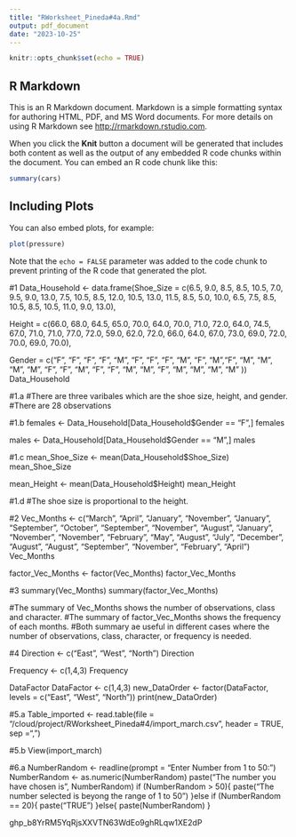 ```yaml
---
title: "RWorksheet_Pineda#4a.Rmd"
output: pdf_document
date: "2023-10-25"
---
```


```r
knitr::opts_chunk$set(echo = TRUE)
```

## R Markdown

This is an R Markdown document. Markdown is a simple formatting syntax for authoring HTML, PDF, and MS Word documents. For more details on using R Markdown see <http://rmarkdown.rstudio.com>.

When you click the **Knit** button a document will be generated that includes both content as well as the output of any embedded R code chunks within the document. You can embed an R code chunk like this:

```r
summary(cars)
```

## Including Plots

You can also embed plots, for example:

```r
plot(pressure)
```

Note that the `echo = FALSE` parameter was added to the code chunk to prevent printing of the R code that generated the plot.

#1
Data_Household <- data.frame(Shoe_Size = c(6.5, 9.0, 8.5, 8.5, 10.5, 7.0, 9.5, 9.0, 13.0, 7.5, 10.5, 8.5, 12.0, 10.5, 13.0, 11.5, 8.5, 5.0, 10.0, 6.5, 7.5, 8.5, 10.5, 8.5, 10.5, 11.0, 9.0, 13.0),

Height = c(66.0, 68.0, 64.5, 65.0, 70.0, 64.0, 70.0, 71.0, 72.0, 64.0, 74.5, 67.0, 71.0, 71.0, 77.0, 72.0, 59.0, 62.0, 72.0, 66.0, 64.0, 67.0, 73.0, 69.0, 72.0, 70.0, 69.0, 70.0),

Gender = c("F", "F", "F", "F", "M", "F", "F", "F", "M", "F", "M","F", "M", "M", "M", "M", "F", "F", "M", "F", "F", "M", "M", "F", "M", "M", "M", "M" ))
Data_Household

#1.a
#There are three varibales which are the shoe size, height, and gender.
#There are 28 observations

#1.b
females <- Data_Household[Data_Household$Gender == "F",]
females

males <- Data_Household[Data_Household$Gender == "M",]
males

#1.c
mean_Shoe_Size <- mean(Data_Household$Shoe_Size)
mean_Shoe_Size

mean_Height <- mean(Data_Household$Height)
mean_Height

#1.d
#The shoe size is proportional to the height.

#2
Vec_Months <- c("March", "April", "January", "November", "January", "September", "October", "September", "November", "August", "January", "November", "November", "February", "May", "August", "July", "December", "August", "August", "September", "November", "February", "April")
Vec_Months

factor_Vec_Months <- factor(Vec_Months)
factor_Vec_Months

#3
summary(Vec_Months)
summary(factor_Vec_Months)

#The summary of Vec_Months shows the number of observations, class and character.
#The summary of factor_Vec_Months shows the frequency of each months.
#Both summary ae useful in different cases where the number of observations, class, character, or frequency is needed.

#4
Direction <- c("East", "West", "North")
Direction

Frequency <- c(1,4,3)
Frequency

DataFactor
DataFactor <- c(1,4,3)
new_DataOrder <- factor(DataFactor, levels = c("East", "West", "North"))
print(new_DataOrder)

#5.a
Table_imported <- read.table(file = "/cloud/project/RWorksheet_Pineda#4/import_march.csv", header = TRUE, sep =",")

#5.b
View(import_march)

#6.a
NumberRandom <- readline(prompt = "Enter Number from 1 to 50: ")
NumberRandom <- as.numeric(NumberRandom)
paste("The number you have chosen is", NumberRandom)
if (NumberRandom > 50){
  paste("The number selected is beyong the range of 1 to 50")
}else if (NumberRandom == 20){
  paste("TRUE")
}else{
  paste(NumberRandom)
}



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
